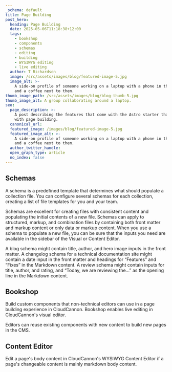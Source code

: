 ```yaml
---
_schema: default
title: Page Building
post_hero:
  heading: Page Building
  date: 2025-05-06T11:18:38+12:00
  tags:
    - bookshop
    - components
    - schemas
    - editing
    - building
    - WYSIWYG editing
    - live editing
  author: T Richardson
  image: /src/assets/images/blog/featured-image-5.jpg
  image_alt: >-
    A side-on profile of someone working on a laptop with a phone in their hand,
    and a coffee next to them.
thumb_image_path: /src/assets/images/blog/blog-thumb-5.jpg
thumb_image_alt: A group collaborating around a laptop.
seo:
  page_description: >-
    A post describing the features that come with the Astro starter that help
    with page building.
  canonical_url:
  featured_image: /images/blog/featured-image-5.jpg
  featured_image_alt: >-
    A side-on profile of someone working on a laptop with a phone in their hand,
    and a coffee next to them.
  author_twitter_handle:
  open_graph_type: article
  no_index: false
---
```

## Schemas

A schema is a predefined template that determines what should populate a collection file. You can configure several schemas for each collection, creating a list of file templates for you and your team.

Schemas are excellent for creating files with consistent content and populating the initial contents of a new file. Schemas can apply to structured, markup, and combination files by containing both front matter and markup content or only data or markup content. When you use a schema to populate a new file, you can be sure that the inputs you need are available in the sidebar of the Visual or Content Editor.

A blog schema might contain title, author, and hero image inputs in the front matter. A changelog schema for a technical documentation site might contain a date input in the front matter and headings for “Features” and “Fixes” in the Markdown content. A review schema might contain inputs for title, author, and rating, and “Today, we are reviewing the…” as the opening line in the Markdown content.

## Bookshop

Build custom components that non-technical editors can use in a page building experience in CloudCannon. Bookshop enables live editing in CloudCannon's visual editor.

Editors can reuse existing components with new content to build new pages in the CMS.

## Content Editor

Edit a page's body content in CloudCannon's WYSIWYG Content Editor if a page's changeable content is mainly markdown body content.